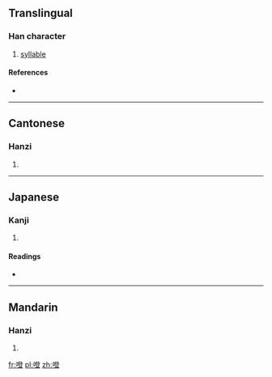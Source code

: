 ==Translingual==

===Han character===
{{Han char|rn=30|rad=口|as=12|sn=15|four=|canj=口弓人廿 (RNOT)}}

# [[syllable]]

====References====
* {{Han ref|kx=0209.151|dkj=04324|hdz=10687.140|uh=5654|ud=22100}}

----

==Cantonese==

===Hanzi===
{{yue-hanzi|jyut=|y=dang1}}

# {{defn|Cantonese|sort=口12}}

----

==Japanese==

===Kanji===
{{ja-kanji|grade=|rs=口12}}

# {{defn|Japanese|sort=口12}}

====Readings====
* {{ja-readings|on=[[とう]] (tō)|kun=}}

----

==Mandarin==

===Hanzi===
{{cmn-hanzi|pin=[[dēng]] ([[deng1]])|wg=teng<sup>1</sup>}}

# {{defn|Mandarin|sort=口12}}

[[fr:噔]]
[[pl:噔]]
[[zh:噔]]
